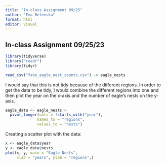 ```yaml
---
title: "In-class Assignment 09/25"
author: "Eva Belevska"
format: html
editor: visual
---
```


## In-class Assignment 09/25/23

```r
library(tidyverse)
library("readr")
library(tidyr)

read_csv("fake_eagle_nest_counts.csv") -> eagle_nests
```
I would say that this is not tidy because of the different regions. In order to get the data to be tidy, I would combine the different regions into one and then plot the year on the x-axis and the number of eagle's nests on the y-axis. 
```r
eagle_data <- eagle_nests|>
  pivot_longer(cols = !starts_with("year"),
              names_to = "regions",
              values_to = "nests")
```
Creating a scatter plot with the data:
```r
x <- eagle_data$year
y <- eagle_data$nests
plot(x, y, main = "Eagle Nests", 
     xlab = "years", ylab = "regions",)
```